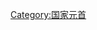 {{Catnav|頁面分類|人物|各職業人物|政治人物|国家领导人}}
{{Commonscat|Presidents}}
{{Catmore}}

[[Category:国家元首|Category:国家元首]]